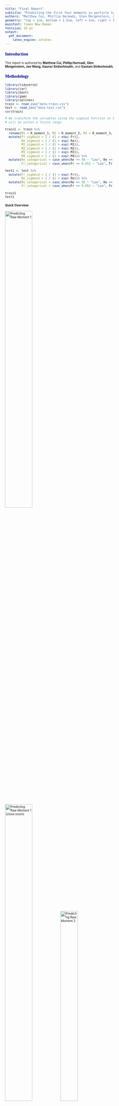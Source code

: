```yaml
---
title: "Final Report"
subtitle: "Predicting the first four moments in particle turbulence"
authors: "Matthew Cui, Phillip Harmadi, Glen Morgenstern, Joe Wang, Gaurav Sirdeshmukh, Gautam Sirdeshmukh"
geometry: "top = 1cm, bottom = 1.5cm, left = 1cm, right = 1cm"
mainfont: Times New Roman
fontsize: 10 pt
output: 
  pdf_document:
    latex_engine: xelatex
---
```


<style type="text/css">

body{ /* Normal  */
      font-size: 10px;
  }
td {  /* Table  */
  font-size: 7px;
}
h1.title {
  font-size: 32px;
  color: DarkRed;
}
h1 { /* Header 1 */
  font-size: 24px;
  color: DarkBlue;
}
h2 { /* Header 2 */
    font-size: 18px;
  color: DarkBlue;
}
h3 { /* Header 3 */
  font-size: 14px;
  font-family: "Times New Roman", Times, serif;
  color: DarkBlue;
}
code.r{ /* Code block */
    font-size: 10px;
}
pre { /* Code block - determines code spacing between lines */
    font-size: 12px;
}
</style>

### Introduction

This report is authored by **Matthew Cui, Phillip Harmadi, Glen Morgenstern, Joe Wang, Gaurav Sirdeshmukh,** and **Gautam Sirdeshmukh.**

### Methodology

```r
library(tidyverse)
library(car)
library(boot)
library(gam)
library(splines)
train <- read_csv("data-train.csv")
test <- read_csv("data-test.csv")
cor(train)
```

```r
# We transform the variables using the sigmoid function so that this variable 
# will be within a finite range.

train1 <- train %>%
  rename(M1 = R_moment_1, M2 = R_moment_2, M3 = R_moment_3, M4 = R_moment_4) %>%
  mutate(Fr_sigmoid = 1 / (1 + exp(-Fr)),
         Re_sigmoid = 1 / (1 + exp(-Re)),
         M1_sigmoid = 1 / (1 + exp(-M1)),
         M2_sigmoid = 1 / (1 + exp(-M2)),
         M3_sigmoid = 1 / (1 + exp(-M3)),
         M4_sigmoid = 1 / (1 + exp(-M4))) %>%
  mutate(Re_categorical = case_when(Re == 90 ~ "Low", Re == 224 ~ "Medium", Re == 398 ~ "High"),
         Fr_categorical = case_when(Fr == 0.052 ~ "Low", Fr == 0.3 ~ "Medium", Fr == Inf ~ "High"))

test1 <- test %>%
  mutate(Fr_sigmoid = 1 / (1 + exp(-Fr)),
         Re_sigmoid = 1 / (1 + exp(-Re))) %>%
  mutate(Re_categorical = case_when(Re == 90 ~ "Low", Re == 224 ~ "Medium", Re == 398 ~ "High"),
         Fr_categorical = case_when(Fr == 0.052 ~ "Low", Fr == 0.3 ~ "Medium", Fr == Inf ~ "High"))

train1
test1
```

#### Quick Overview





![Predicting Raw Moment 1](./plots/cv_err_model1.png){#id .class width=50% height=50%}
![Predicting Raw Moment 1 (close zoom)](./plots/cv_err_model1_average.png){#id .class width=50% height=50%}
![Predicting Raw Moment 2](./plots/cv_err_model2_spline.png){#id .class width=40% height=40%}
![Predicting Raw Moment 3](./plots/cv_err_model3_spline.png){#id .class width=40% height=40%}
![Predicting Raw Moment 4](./plots/cv_err_model4_spline.png){#id .class width=40% height=40%}

### Results

#### Final Models

```r
M1 <- lm(log(M1) ~ poly(St, 3) + Re_categorical + Fr_categorical, data = train1)
summary(M1)
plot(M1)
```

```r
M2 <- gam(log(M2) ~ s(St, df = 9) + Re_categorical + Fr_categorical + 
                   Re_categorical * Fr_categorical, data = train1)
summary(M2)
plot(M2)
```

```r
M3 <- gam(log(M3) ~ s(St, df = 9) + Re_categorical + Fr_categorical + 
                   Re_categorical * Fr_categorical, data = train1)
summary(M3)
plot(M3)
```

```r
M4 <- gam(log(M4) ~ s(St, df = 9) + Re_categorical + Fr_categorical + 
                   Re_categorical * Fr_categorical, data = train1)
summary(M4)
plot(M4)
```

### Conclusion
